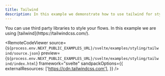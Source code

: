 ```yaml
---
title: Tailwind
description: In this example we demonstrate how to use tailwind for styling a flow.
---
```



<ExampleLayout>
You can use third party libraries to style your flows. In this example we are using [tailwind](https://tailwindcss.com/).

<RemoteCodeViewer
  source={`${process.env.NEXT_PUBLIC_EXAMPLES_URL}/svelte/examples/styling/tailwind/source.json`}
  preview={`${process.env.NEXT_PUBLIC_EXAMPLES_URL}/svelte/examples/styling/tailwind/index.html`}
  framework="svelte"
  sandpackOptions={{
    externalResources: ['https://cdn.tailwindcss.com'],
  }}
/>
</ExampleLayout>

<UnusedPropWarning />
